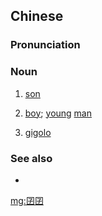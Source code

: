 ==Chinese==
{{zh-forms|alt=仔仔}}

===Pronunciation===
{{zh-pron
|c=zai2-4 zai2
|cat=n
}}

===Noun===
{{zh-noun}} {{tlb|zh|Cantonese}}

# {{lb|zh|affectionate}} [[son]]
#: {{zh-x|'''囝{zai2-4}囝{zai2}''' 今年{nin4-2} 幾歲 呀？|How old's your '''son'''?|C}}
# {{lb|zh|affectionate}} [[boy]]; [[young]] [[man]]
# {{lb|zh|slang}} [[gigolo]]

===See also===
* {{zh-l|囡囡|neoi5-4 neoi5-2, neoi5-4 neoi5-1}}

[[mg:囝囝]]